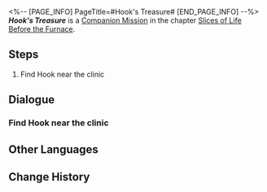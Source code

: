 <%-- [PAGE_INFO]
PageTitle=#Hook's Treasure#
[END_PAGE_INFO] --%>
{{Stub|Dialogue.}}
{{Mission Infobox
|id            = 2010706
|title         = 
|image         = <!--Mission Hook's Treasure.png-->
|type          = Companion
|event_name    = 
|chapter       = Slices of Life Before the Furnace
|requirements  = [[Companion Mission]] ''[[Hook's Treasure]]'' completed
|summary       = <!--official mission summary from Fate's Atlas-->
|characters    = Trailblazer
|startLocation = [[<!--starting world-->]] - [[<!--starting area-->]]
|world         = <!--starting world-->
|area          = <!--starting area-->
|prev          = 
|next          = 
|rewards       = 
}}
'''''Hook's Treasure''''' is a [[Companion Mission]] in the chapter [[Slices of Life Before the Furnace]].

==Steps==
# Find Hook near the clinic

<!--
==Gameplay Notes==

--><!--
==Trial Character==

-->
==Dialogue==
{{Stub Dialogue}}
===Find Hook near the clinic===
{{Mission Description|type=companion|location=<!--to be added-->|Hook gets criticized and runs out of the clinic. After all, she is just a child. For her safety, you decide to look for her.<br />It turns out that the eyes of the doll are gems. Will Hook have second thoughts when she hears this?}}
{{Dialogue Start}}
:{{tx}}
{{Dialogue End}}

==Other Languages==
{{Other Languages
|en   = Hook's Treasure
|zhs  = 小虎克的宝贝
|zht  = 小虎克的寶貝
|ja   = フックちゃんのお宝
|ko   = 어린 후크의 보물
|es   = El tesoro de Hook
|fr   = Le trésor de Hook
|ru   = Сокровище малышки Хук
|th   = ของล้ำค่าของท่าน Hook
|vi   = Bảo Bối Của Hook
|de   = Hooks Schatz
|id   = Benda Berharga Hook
|pt   = Tesouro da Hook
}}

==Change History==
{{Change History|1.0}}
